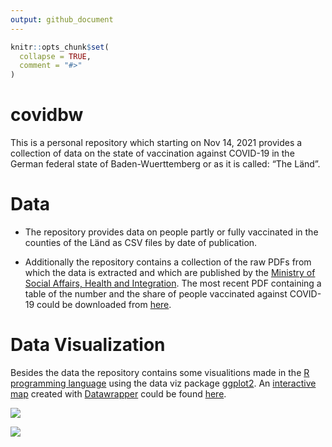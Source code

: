```yaml
---
output: github_document
---
```


<!-- README.md is generated from README.Rmd. Please edit that file -->

```r
knitr::opts_chunk$set(
  collapse = TRUE,
  comment = "#>"
)
```

# covidbw

This is a personal repository which starting on Nov 14, 2021 provides a collection of data on the state of vaccination against COVID-19 
in the German federal state of Baden-Wuerttemberg or as it is called: "The Länd".

# Data

* The repository provides data on people partly or fully vaccinated in the counties of the Länd as CSV files by date of publication.

* Additionally the repository contains a collection of the raw PDFs from which the data is extracted and which are published by the [Ministry of Social Affairs, Health and Integration](https://sozialministerium.baden-wuerttemberg.de). The most recent PDF containing a table of the number and the share of people vaccinated against COVID-19 could be downloaded from [here](https://sozialministerium.baden-wuerttemberg.de/fileadmin/redaktion/m-sm/intern/downloads/Downloads_Gesundheitsschutz/Corona_Gesamtzahl-Impfungen-Landkreise-BW.pdf).

# Data Visualization

Besides the data the repository contains some visualitions made in the [R programming language](https://www.r-project.org) using the data viz package [ggplot2](https://ggplot2.tidyverse.org). An [interactive map](https://www.datawrapper.de/_/7BugB/) created with  [Datawrapper](https://www.datawrapper.de) could be found [here](https://www.datawrapper.de/_/7BugB/).

![](figure/covid_bar_bw_2021-12-19.png)

![](figure/covid_map_bw_2021-12-19.png)
